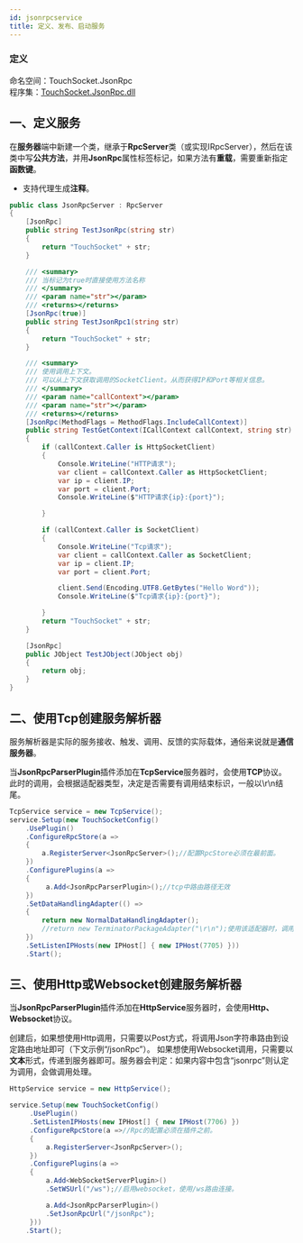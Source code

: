```yaml
---
id: jsonrpcservice
title: 定义、发布、启动服务
---
```



### 定义

命名空间：TouchSocket.JsonRpc <br/>
程序集：[TouchSocket.JsonRpc.dll](https://www.nuget.org/packages/TouchSocket.JsonRpc)

## 一、定义服务

在**服务器**端中新建一个类，继承于**RpcServer**类（或实现IRpcServer），然后在该类中写**公共方法**，并用**JsonRpc**属性标签标记，如果方法有**重载**，需要重新指定**函数键**。

- 支持代理生成**注释**。

```csharp
public class JsonRpcServer : RpcServer
{
    [JsonRpc]
    public string TestJsonRpc(string str)
    {
        return "TouchSocket" + str;
    }

    /// <summary>
    /// 当标记为true时直接使用方法名称
    /// </summary>
    /// <param name="str"></param>
    /// <returns></returns>
    [JsonRpc(true)]
    public string TestJsonRpc1(string str)
    {
        return "TouchSocket" + str;
    }

    /// <summary>
    /// 使用调用上下文。
    /// 可以从上下文获取调用的SocketClient。从而获得IP和Port等相关信息。
    /// </summary>
    /// <param name="callContext"></param>
    /// <param name="str"></param>
    /// <returns></returns>
    [JsonRpc(MethodFlags = MethodFlags.IncludeCallContext)]
    public string TestGetContext(ICallContext callContext, string str)
    {
        if (callContext.Caller is HttpSocketClient)
        {
            Console.WriteLine("HTTP请求");
            var client = callContext.Caller as HttpSocketClient;
            var ip = client.IP;
            var port = client.Port;
            Console.WriteLine($"HTTP请求{ip}:{port}");

        }

        if (callContext.Caller is SocketClient)
        {
            Console.WriteLine("Tcp请求");
            var client = callContext.Caller as SocketClient;
            var ip = client.IP;
            var port = client.Port;

            client.Send(Encoding.UTF8.GetBytes("Hello Word"));
            Console.WriteLine($"Tcp请求{ip}:{port}");

        }
        return "TouchSocket" + str;
    }

    [JsonRpc]
    public JObject TestJObject(JObject obj)
    {
        return obj;
    }
}
```

<a name="ai1L7"></a>

## 二、使用Tcp创建服务解析器

服务解析器是实际的服务接收、触发、调用、反馈的实际载体，通俗来说就是**通信服务器**。

当**JsonRpcParserPlugin**插件添加在**TcpService**服务器时，会使用**TCP**协议。此时的调用，会根据适配器类型，决定是否需要有调用结束标识，一般以\r\n结尾。

```csharp
TcpService service = new TcpService();
service.Setup(new TouchSocketConfig()
    .UsePlugin()
    .ConfigureRpcStore(a =>
    {
        a.RegisterServer<JsonRpcServer>();//配置RpcStore必须在最前面。
    })
    .ConfigurePlugins(a =>
    {
         a.Add<JsonRpcParserPlugin>();//tcp中路由路径无效
    })
    .SetDataHandlingAdapter(() =>
    {
        return new NormalDataHandlingAdapter();
        //return new TerminatorPackageAdapter("\r\n");使用该适配器时，调用方必须在最后追加相应的结束调用符。
    })
    .SetListenIPHosts(new IPHost[] { new IPHost(7705) }))
    .Start();
```

<a name="X5yn3"></a>

## 三、使用Http或Websocket创建服务解析器

当**JsonRpcParserPlugin**插件添加在**HttpService**服务器时，会使用**Http、Websocket**协议。

创建后，如果想使用Http调用，只需要以Post方式，将调用Json字符串路由到设定路由地址即可（下文示例“/jsonRpc”）。
如果想使用Websocket调用，只需要以**文本**形式，传递到服务器即可。服务器会判定：如果内容中包含“jsonrpc”则认定为调用，会做调用处理。

```csharp
HttpService service = new HttpService();

service.Setup(new TouchSocketConfig()
     .UsePlugin()
     .SetListenIPHosts(new IPHost[] { new IPHost(7706) })
     .ConfigureRpcStore(a =>//Rpc的配置必须在插件之前。
     {
         a.RegisterServer<JsonRpcServer>();
     })
     .ConfigurePlugins(a => 
     {
         a.Add<WebSocketServerPlugin>()
         .SetWSUrl("/ws");//启用websocket，使用/ws路由连接。

         a.Add<JsonRpcParserPlugin>()
         .SetJsonRpcUrl("/jsonRpc");
     }))
    .Start();
```
